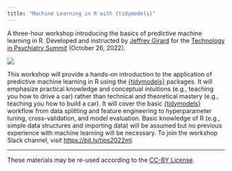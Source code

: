 ```yaml
---
title: "Machine Learning in R with {tidymodels}"
---
```


A three-hour workshop introducing the basics of predictive machine learning in R. Developed and instructed by [Jeffrey Girard](https://github.com/jmgirard) for the [Technology in Psychiatry Summit](https://home.mcleanhospital.org/tips) (October 26, 2022).

![](./img/predictive_analytics_357EDD.svg){.hero}

This workshop will provide a hands-on introduction to the application of predictive machine learning in R using the [{tidymodels}](https://www.tidymodels.org) packages. It will emphasize practical knowledge and conceptual intuitions (e.g., teaching you how to drive a car) rather than technical and theoretical mastery (e.g., teaching you how to build a car). It will cover the basic [{tidymodels}](https://www.tidymodels.org) workflow from data splitting and feature engineering to hyperparameter tuning, cross-validation, and model evaluation. Basic knowledge of R (e.g., simple data structures and importing data) will be assumed but no previous experience with machine learning will be necessary. To join the workshop Slack channel, visit <https://bit.ly/tips2022ml>.

---

These materials may be re-used according to the [CC-BY License](./LICENSE.md).